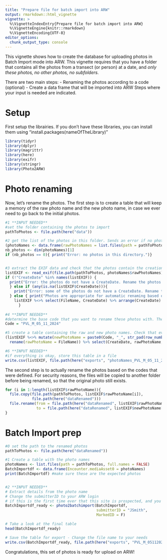 ```yaml
---
title: "Prepare file for batch import into ARW"
output: rmarkdown::html_vignette
vignette: >
  %\VignetteIndexEntry{Prepare file for batch import into ARW}
  %\VignetteEngine{knitr::rmarkdown}
  %\VignetteEncoding{UTF-8}
editor_options: 
  chunk_output_type: console
---
```


This vignette shows how to create the database for uploading photos in Batch Import mode into ARW. 
This vignette requires  that you have a folder that contains all the photos from a transect (or person) at a date, and *only these photos, no other photos, no subfolders.*

There are two main steps:
- Renaming the photos according to a code (optional)
- Create a data frame that will be imported into ARW
Steps where your input is needed are indicated.


# Setup
First setup the librairies. If you don't have these libraries, you can install them using "install.packages(nameOfTheLibrary)"

```r
library(tidyr)
library(dplyr)
library(magrittr)
library(here)
library(exifr)
library(stringr)
library(Photo2ARW)
```


# Photo renaming
Now, let's rename the photos. The first step is to create a table that will keep a memory of the raw photo name and the new photo name, in case we ever need to go back to the initial photos.

```r

#1 **INPUT NEEDED** 
#set the folder containing the photos to import  
pathToPhotos <- file.path(here("data"))

#2 get the list of the photos in this folder. Sends an error if no photos are found.
(photoNames <- data.frame(rawPhotoNames = list.files(path = pathToPhotos, full.names = FALSE))) # check that these are the expected photos
nb_photos <- dim(photoNames)[1]
if (nb_photos == 0){ print("Error: no photos in this directory.")}


#3 extract the EXIF data and check that the photos contain the creation date
listEXIF <- read_exif(file.path(pathToPhotos, photoNames$rawPhotoNames))
if (!"CreateDate" %in% names(listEXIF)) { 
  print("Error: the photos do not have a CreateDate. Rename the photos manually, then use photo2batchimport to create the ARW table")
  } else if (any(is.na(listEXIF$CreateDate))){ 
    print("Error: some of the photos do not have a CreateDate. Rename the photos manually, then use photo2batchimport to create the ARW table") 
  } else { print("Photos are appropriate for automatic renaming based on CreateDate.")
    listEXIF %<>% select(FileName, CreateDate) %>% arrange(CreateDate) # sort the photos by CreateDate (chronological order)
      }
  
#4 **INPUT NEEDED** 
#determine the base code that you want to rename these photos with. The function will then increment a 3-digit number to each photo 
Code = "PVL_M_05_11_2024"

#5 create a table containing the raw and new photo names. Check that everything is as expected.
(listEXIF %<>% mutate(newPhotoName = paste0(Code, "_", str_pad(row_number(), pad = 0,width = 3 , "left"),"_ind.jpg")) %>% 
  rename(rawPhotoName = FileName)) %>% select(CreateDate, rawPhotoName, newPhotoName)

#6 **INPUT NEEDED**
#if everything is okay, store this table in a file
write.csv(listEXIF, file.path(here("exports", "photoNames_PVL_M_05_11_2024.csv")))
```

The second step is to actually rename the photos based on the codes that were defined. For security reasons, the files will be copied to another folder before being renamed, so that the original photo still exists.
```r

for (i in 1:length(listEXIF$rawPhotoName)){
  file.copy(file.path(pathToPhotos, listEXIF$rawPhotoName[i]), 
            file.path(here("dataRenamed")))
  file.rename(from = file.path(here("dataRenamed", listEXIF$rawPhotoName[i])), 
              to = file.path(here("dataRenamed", listEXIF$newPhotoName[i])))
}
```


# Batch Import prep
```r

#0 set the path to the renamed photos
pathToPhotos <- file.path(here("dataRenamed"))

#1 Create a table with the photo names
photoNames <- list.files(path = pathToPhotos, full.names = FALSE)
BatchImportdf <- data.frame(Encounter.mediaAsset0 = photoNames)
print(BatchImportdf) #make sure these are the expected photos


#2 **INPUT NEEDED**
# Extract details from the photo name
# Change the submitterID to your ARW login
# if this is the first time ever that this site is prospected, and you are confident that there are no duplicates in your photos, you can assign individual names without recognition (= each photo is set to a new individual name) by setting MarkedID = T.
BatchImportdf_ready <- photo2batchimport(BatchImportdf,
                                         submitterID = "JSmith",
                                         MarkedID = F)

# Take a look at the final table
head(BatchImportdf_ready)

# Save the table for export - Change the file name to your needs
write.csv(BatchImportdf_ready, file.path(here("exports", "PVL_M_05112024.csv")), row.names = F)
```

Congratulations, this set of photos is ready for upload on ARW!

